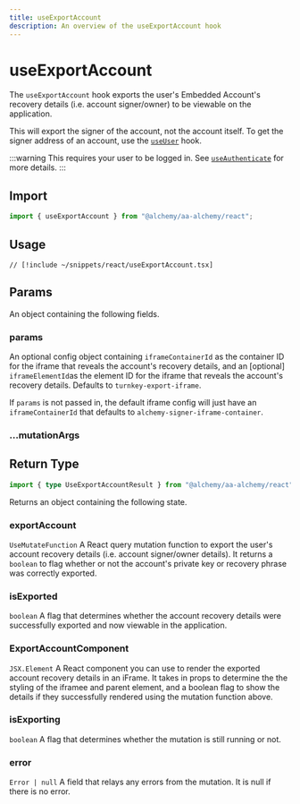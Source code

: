 ```yaml
---
title: useExportAccount
description: An overview of the useExportAccount hook
---
```


# useExportAccount

The `useExportAccount` hook exports the user's Embedded Account's recovery details (i.e. account signer/owner) to be viewable on the application.

This will export the signer of the account, not the account itself. To get the signer address of an account, use the [`useUser`](/react/useUser) hook.

:::warning
This requires your user to be logged in. See [`useAuthenticate`](/react/useAuthenticate) for more details.
:::

## Import

```ts
import { useExportAccount } from "@alchemy/aa-alchemy/react";
```

## Usage

```tsx [useExportAccount.tsx]
// [!include ~/snippets/react/useExportAccount.tsx]
```

## Params

An object containing the following fields.

### params

An optional config object containing `iframeContainerId` as the container ID for the iframe that reveals the account's recovery details, and an [optional] `iframeElementId`as the element ID for the iframe that reveals the account's recovery details. Defaults to `turnkey-export-iframe`.

If `params` is not passed in, the default iframe config will just have an `iframeContainerId` that defaults to `alchemy-signer-iframe-container`.

### ...mutationArgs


<BaseHookMutationArgs />

## Return Type

```ts
import { type UseExportAccountResult } from "@alchemy/aa-alchemy/react";
```

Returns an object containing the following state.

### exportAccount

`UseMutateFunction`
A React query mutation function to export the user's account recovery details (i.e. account signer/owner details). It returns a `boolean` to flag whether or not the account's private key or recovery phrase was correctly exported.

### isExported

`boolean`
A flag that determines whether the account recovery details were successfully exported and now viewable in the application.

### ExportAccountComponent

`JSX.Element`
A React component you can use to render the exported account recovery details in an iFrame. It takes in props to determine the the styling of the iframee and parent element, and a boolean flag to show the details if they successfully rendered using the mutation function above.

### isExporting

`boolean`
A flag that determines whether the mutation is still running or not.

### error

`Error | null`
A field that relays any errors from the mutation. It is null if there is no error.
